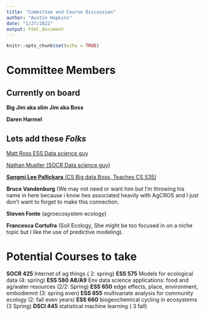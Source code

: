 ```yaml
---
title: "Committee and Course Discussion"
author: "Austin Hopkins"
date: "1/27/2022"
output: html_document
---
```


```r
knitr::opts_chunk$set(echo = TRUE)
```




# Committee Members 

## Currently on board

**Big Jim aka slim Jim aka Boss**
  
**Daren Harmel**


## Lets add these *Folks* 

[Matt Ross ESS Data science guy](https://www.nrel.colostate.edu/investigator/matt-ross-homepage)

[Nathan Mueller (SOCR Data science guy)](https://www.bing.com/search?q=nathan+mueller+csu&cvid=fbc9c41cfa6648a9879b78db958effde&aqs=edge.0.69i59j1001i8i1101j0l5j69i60l2j1001i8i1101.3928j0j4&FORM=ANAB01&PC=U531)

[**Sangmi Lee Pallickara** (CS Big data Boss, Teaches CS 535)](https://www.cs.colostate.edu/~sangmi/)

**Bruce Vandenburg** (We may not need or want him but I’m throwing his name in here because i know hes associated heavily with AgCROS and I just don’t want to forget to make this connection. 

**Steven Fonte** (agroecosystem ecology)

**Francesca Cortufra** (Soil Ecology, She might be too focused in on a niche topic but I like the use of predictive modeling). 
                  


  

# Potential Courses to take 

**SOCR 425** Internet of ag things ( 2: spring)
**ESS 575** Models for ecological data (4: spring)
**ESS 580 A8/A9** Env data science applications: food and ag/water resources (2/2: Spring)
**ESS 650** edge effects, place, environment, embodiemnt (3: spring even)
**ESS 655** multivariate analysis for community ecology (2: fall even years) 
**ESS 660** biogeochemical cycling in ecosystems (3 Spring)
**DSCI 445** statistical machine learning ( 3 fall)







